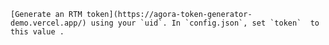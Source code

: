     [Generate an RTM token](https://agora-token-generator-demo.vercel.app/) using your `uid`. In `config.json`, set `token`  to this value .